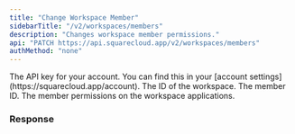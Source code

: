 ```yaml
---
title: "Change Workspace Member"
sidebarTitle: "/v2/workspaces/members"
description: "Changes workspace member permissions."
api: "PATCH https://api.squarecloud.app/v2/workspaces/members"
authMethod: "none"
---
```


<ParamField header="Authorization" type="string" placeholder="API KEY" required>
  The API key for your account. You can find this in your [account settings](https://squarecloud.app/account).
</ParamField>

<ParamField body="workspaceId" type="string" placeholder="Workspace Id">
  The ID of the workspace.  
</ParamField>

<ParamField body="memberId" type="string" placeholder="Member ID">
  The member ID. 
</ParamField>

<ParamField body="group" type="str" placeholder="Permission name">
  The member permissions on the workspace applications.
</ParamField>

### Response